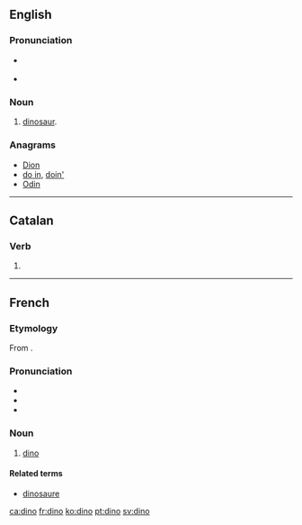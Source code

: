{{also|Dino|DINO}}
==English==
{{wikipedia}}

===Pronunciation===
* {{IPA|/ˈdaɪnoʊ/}} {{SAMPA|/daInoU/}}
* {{rhymes|aɪnəʊ}}

===Noun===
{{en-noun}}

# {{informal}} [[dinosaur]].

===Anagrams===
* [[Dion#English|Dion]]
* [[do in#English|do in]], [[doin'#English|doin']]
* [[Odin#English|Odin]]

----

==Catalan==

===Verb===
{{head|ca|verb form}}

# {{ca-verb form of|p=1|n=sg|t=pres|m=ind|dinar}}

----

==French==

===Etymology===
From {{term|dinosaure|lang=fr}}.

===Pronunciation===
* {{IPA|/dino/|lang=fr}}
* {{rhymes|o|lang=fr}}
* {{homophones|dinos|lang=fr}}

===Noun===
{{fr-noun|m}}

# [[#English|dino]]

====Related terms====
* [[dinosaure]]

[[ca:dino]]
[[fr:dino]]
[[ko:dino]]
[[pt:dino]]
[[sv:dino]]